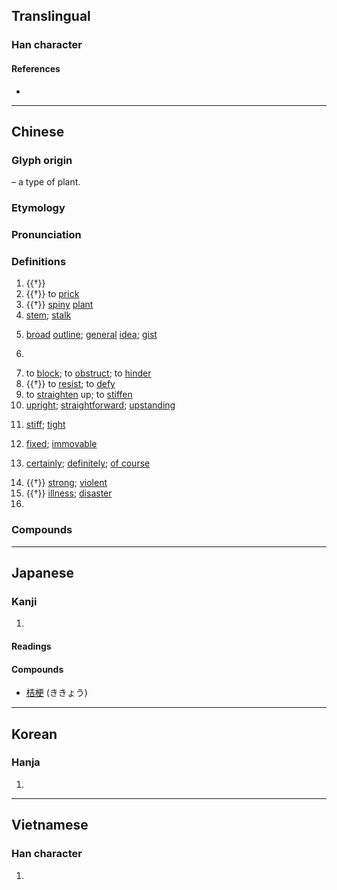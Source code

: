 {{character info/new}}
==Translingual==

===Han character===
{{Han char|rn=75|rad=木|as=07|sn=11|four=41946|canj=DMLK|ids=⿰木更}}

====References====
* {{Han ref|kx=0529.040|dkj=14849|hdz=21210.120|uh=6897|ud=26775|bh=B1F0|bd=45552}}

----

==Chinese==
{{zh-forms|alt=莖-Cantonese vernacular,框-Cantonese vernacular}}

===Glyph origin===
{{Han etym}}
{{Han compound|木|更|ls=psc|c1=s|c2=p}} – a type of plant.

===Etymology===
{{rfe|zh|Schuessler (2007) only lists “strong” as being related to {{och-l|強|id=1|strong}}. Are all these senses related?}}

===Pronunciation===
{{zh-pron
|m=gěng,er=y
|m-s=gen3
|c=gang2,kwaang2,gwaang2
|c_note=gang2 - literary; kwaang2, gwaang2 - vernacular (“stem; stalk”)
|c-t=gang2
|g=gien3/guang3
|g_note=gien3 - literary; guang3 - vernacular (“stem; stalk”)
|h=pfs=koáng/káng;gd=guang3/gang3
|j=geng2
|mb=gǎing/guǎng
|mb_note=gǎing - literary; guǎng - vernacular (“stem; stalk”)
|md=gēng/guāng
|md_note=gēng - literary; guāng - vernacular (“stem; stalk”)
|mn=xm,zz,tw:kéng/qz:kńg/twv:kēng/xm,qz:kíⁿ/zz,tw:kéⁿ
|mn_note=kéng/kńg/kēng - literary; kíⁿ/kéⁿ - vernacular
|mn-t=gên2
|w=2kan
|x=gen3
|mc=y
|oc=y
|cat=n,v,a,c:adv,pn
}}

===Definitions===
{{zh-hanzi}}

# {{†}} {{zh-alt-name|刺榆|{{taxlink|Hemiptelea davidii|species}}}}
# {{†}} {{lb|zh|of plants}} to [[prick]]
# {{†}} [[spiny]] [[plant]]
# [[stem]]; [[stalk]]
#: {{zh-x|他 愛 吃 菜 葉兒{r}，不 愛 吃 梗兒{r}。|He loves to eat the leaves of vegetables, not the '''stems'''.}}
#: {{zh-x|佢 中意 食 葉，唔 中意 食 梗{kwaang2}。|He likes to eat the leaves, not the '''stem'''.|C}}
# [[broad]] [[outline]]; [[general]] [[idea]]; [[gist]]
# {{zh-alt-form|哏|[[punchline]]; [[reference]]; [[humorous]] [[reference]]; [[reference]] as a [[meme]]}}
#: {{zh-x|「廣東人 吃 福建人」是 什麼 梗？|What's the joke behind "Cantonese people eat Fujianese people?"}}
# to [[block]]; to [[obstruct]]; to [[hinder]]
# {{†}} to [[resist]]; to [[defy]]
# to [[straighten]] up; to [[stiffen]]
# [[upright]]; [[straightforward]]; [[upstanding]]
# {{lb|zh|Cantonese}} [[stiff]]; [[tight]]
#: {{zh-x|坐 咗 成{seng4} 日，坐 到 條 腰 都 梗 嗮。|My lower back's all '''stiff''' after sitting all day.|C}}
# {{lb|zh|Cantonese}} [[fixed]]; [[immovable]]
# {{lb|zh|Cantonese}} [[certainly]]; [[definitely]]; [[of course]]
#: {{zh-x|你 咁 叻{lek1}，梗 會 搵 到{dou3-2} 工 嘅。|You're so smart; you'll '''definitely''' be able to find a job.|C}}
# {{†}} [[strong]]; [[violent]]
# {{†}} [[illness]]; [[disaster]]
# {{surname|lang=zh}}

===Compounds===
{{zh-der|作梗|土偶桃梗|土梗|強梗|從中作梗|心肌梗塞|悍梗|斷梗流萍|斷梗飄萍|斷梗飄蓬|斷梗飛蓬|桔梗|梗塞|梗概|梗泛|梗直|梗阻|橫梗|浮梗|浮萍斷梗|浮萍浪梗|花梗|萍梗|萍蹤梗跡|阻梗|頑梗|飄蓬斷梗}}

----

==Japanese==

===Kanji===
{{ja-kanji|grade=c|rs=木07}}

# {{defn|lang=ja|sort=木07}}

====Readings====
{{ja-readings
|goon=きょう<きやう
|kanon=こう<かう
|kun=やまにれ
}}

====Compounds====
* [[桔梗]] (ききょう)

----

==Korean==

===Hanja===
{{ko-hanja|hangeul=경|eumhun=|rv=gyeong|mr=kyŏng|y=kyeng}}

# {{defn|lang=ko|sort=木07}}

----

==Vietnamese==

===Han character===
{{vi-hantu|[[ngành]], [[cánh]], [[cạnh]], [[cành]], [[chành]], [[ngạnh]], [[gánh]], [[ngáng]], [[ngánh]], [[nhành]], [[nhánh]]|rs=木07}}

# {{defn|lang=vi|sort=木07}}
